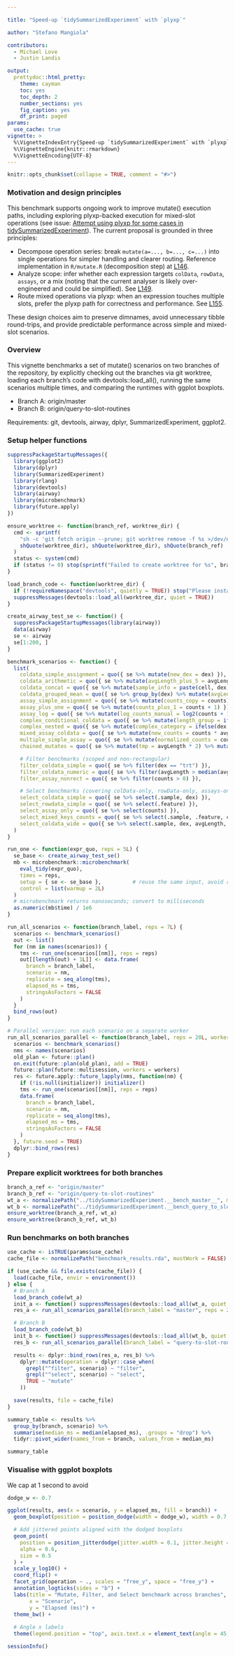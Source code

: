 ```yaml
---

title: "Speed-up `tidySummarizedExperiment` with `plyxp`"

author: "Stefano Mangiola"

contributors:
  - Michael Love
  - Justin Landis

output:
  prettydoc::html_pretty:
    theme: cayman
    toc: yes
    toc_depth: 2
    number_sections: yes
    fig_caption: yes
    df_print: paged
params:
  use_cache: true
vignette: >
  %\VignetteIndexEntry{Speed-up `tidySummarizedExperiment` with `plyxp`}
  %\VignetteEngine{knitr::rmarkdown}
  %\VignetteEncoding{UTF-8}
---
```


```r
knitr::opts_chunk$set(collapse = TRUE, comment = "#>")
```

### Motivation and design principles

This benchmark supports ongoing work to improve mutate() execution paths, including exploring plyxp-backed execution for mixed-slot operations (see issue: [Attempt using plyxp for some cases in tidySummarizedExperiment](https://github.com/tidyomics/genomics-todos/issues/19)). The current proposal is grounded in three principles:

- Decompose operation series: break `mutate(a=..., b=..., c=...)` into single operations for simpler handling and clearer routing. Reference implementation in `R/mutate.R` (decomposition step) at [L146](https://github.com/tidyomics/tidySummarizedExperiment/blob/92072d71f9d3b9a82cfc5fdced8e52477c44d80f/R/mutate.R#L146).
- Analyze scope: infer whether each expression targets `colData`, `rowData`, `assays`, or a mix (noting that the current analyser is likely over-engineered and could be simplified). See [L149](https://github.com/tidyomics/tidySummarizedExperiment/blob/92072d71f9d3b9a82cfc5fdced8e52477c44d80f/R/mutate.R#L149).
- Route mixed operations via plyxp: when an expression touches multiple slots, prefer the plyxp path for correctness and performance. See [L155](https://github.com/tidyomics/tidySummarizedExperiment/blob/92072d71f9d3b9a82cfc5fdced8e52477c44d80f/R/mutate.R#L155).

These design choices aim to preserve dimnames, avoid unnecessary tibble round-trips, and provide predictable performance across simple and mixed-slot scenarios.

### Overview

This vignette benchmarks a set of mutate() scenarios on two branches of the repository, by explicitly checking out the branches via git worktree, loading each branch's code with devtools::load_all(), running the same scenarios multiple times, and comparing the runtimes with ggplot boxplots.

- Branch A: origin/master
- Branch B: origin/query-to-slot-routines

Requirements: git, devtools, airway, dplyr, SummarizedExperiment, ggplot2.

### Setup helper functions

```r
suppressPackageStartupMessages({
  library(ggplot2)
  library(dplyr)
  library(SummarizedExperiment)
  library(rlang)
  library(devtools)
  library(airway)
  library(microbenchmark)
  library(future.apply)
})

ensure_worktree <- function(branch_ref, worktree_dir) {
  cmd <- sprintf(
    "sh -c 'git fetch origin --prune; git worktree remove -f %s >/dev/null 2>&1 || true; git worktree add --detach %s %s'",
    shQuote(worktree_dir), shQuote(worktree_dir), shQuote(branch_ref)
  )
  status <- system(cmd)
  if (status != 0) stop(sprintf("Failed to create worktree for %s", branch_ref))
}

load_branch_code <- function(worktree_dir) {
  if (!requireNamespace("devtools", quietly = TRUE)) stop("Please install devtools to run this vignette.")
  suppressMessages(devtools::load_all(worktree_dir, quiet = TRUE))
}

create_airway_test_se <- function() {
  suppressPackageStartupMessages(library(airway))
  data(airway)
  se <- airway
  se[1:200, ]
}

benchmark_scenarios <- function() {
  list(
    coldata_simple_assignment = quo({ se %>% mutate(new_dex = dex) }),
    coldata_arithmetic = quo({ se %>% mutate(avgLength_plus_5 = avgLength + 5) }),
    coldata_concat = quo({ se %>% mutate(sample_info = paste(cell, dex, SampleName, sep = "_")) }),
    coldata_grouped_mean = quo({ se %>% group_by(dex) %>% mutate(avgLength_group_mean = mean(avgLength)) %>% ungroup() }),
    assay_simple_assignment = quo({ se %>% mutate(counts_copy = counts) }),
    assay_plus_one = quo({ se %>% mutate(counts_plus_1 = counts + 1) }),
    assay_log = quo({ se %>% mutate(log_counts_manual = log2(counts + 1)) }),
    complex_conditional_coldata = quo({ se %>% mutate(length_group = ifelse(avgLength > mean(avgLength), "longer", "shorter")) }),
    complex_nested = quo({ se %>% mutate(complex_category = ifelse(dex == "trt" & avgLength > mean(avgLength), "treated_long", ifelse(dex == "untrt", "untreated", "other"))) }),
    mixed_assay_coldata = quo({ se %>% mutate(new_counts = counts * avgLength) }),
    multiple_simple_assay = quo({ se %>% mutate(normalized_counts = counts / 1000, sqrt_counts = sqrt(counts)) }),
    chained_mutates = quo({ se %>% mutate(tmp = avgLength * 2) %>% mutate(flag = ifelse(tmp > mean(tmp), 1, 0)) }),

    # Filter benchmarks (scoped and non-rectangular)
    filter_coldata_simple = quo({ se %>% filter(dex == "trt") }),
    filter_coldata_numeric = quo({ se %>% filter(avgLength > median(avgLength)) }),
    filter_assay_nonrect = quo({ se %>% filter(counts > 0) }),

    # Select benchmarks (covering colData-only, rowData-only, assays-only, mixed)
    select_coldata_simple = quo({ se %>% select(.sample, dex) }),
    select_rowdata_simple = quo({ se %>% select(.feature) }),
    select_assay_only = quo({ se %>% select(counts) }),
    select_mixed_keys_counts = quo({ se %>% select(.sample, .feature, counts) }),
    select_coldata_wide = quo({ se %>% select(.sample, dex, avgLength, SampleName) })
  )
}

run_one <- function(expr_quo, reps = 5L) {
  se_base <- create_airway_test_se()
  mb <- microbenchmark::microbenchmark(
    eval_tidy(expr_quo),
    times = reps,
    setup = { se <- se_base },          # reuse the same input, avoid recreating inside the timed expr
    control = list(warmup = 2L)
  )
  # microbenchmark returns nanoseconds; convert to milliseconds
  as.numeric(mb$time) / 1e6
}

run_all_scenarios <- function(branch_label, reps = 7L) {
  scenarios <- benchmark_scenarios()
  out <- list()
  for (nm in names(scenarios)) {
    tms <- run_one(scenarios[[nm]], reps = reps)
    out[[length(out) + 1L]] <- data.frame(
      branch = branch_label,
      scenario = nm,
      replicate = seq_along(tms),
      elapsed_ms = tms,
      stringsAsFactors = FALSE
    )
  }
  bind_rows(out)
}

# Parallel version: run each scenario on a separate worker
run_all_scenarios_parallel <- function(branch_label, reps = 20L, workers = 1L, initializer = NULL) {
  scenarios <- benchmark_scenarios()
  nms <- names(scenarios)
  old_plan <- future::plan()
  on.exit(future::plan(old_plan), add = TRUE)
  future::plan(future::multisession, workers = workers)
  res <- future.apply::future_lapply(nms, function(nm) {
    if (!is.null(initializer)) initializer()
    tms <- run_one(scenarios[[nm]], reps = reps)
    data.frame(
      branch = branch_label,
      scenario = nm,
      replicate = seq_along(tms),
      elapsed_ms = tms,
      stringsAsFactors = FALSE
    )
  }, future.seed = TRUE)
  dplyr::bind_rows(res)
}
```

### Prepare explicit worktrees for both branches

```r
branch_a_ref <- "origin/master"
branch_b_ref <- "origin/query-to-slot-routines"
wt_a <- normalizePath("../tidySummarizedExperiment.__bench_master__", mustWork = FALSE)
wt_b <- normalizePath("../tidySummarizedExperiment.__bench_query_to_slot__", mustWork = FALSE)
ensure_worktree(branch_a_ref, wt_a)
ensure_worktree(branch_b_ref, wt_b)
```

### Run benchmarks on both branches

```r
use_cache <- isTRUE(params$use_cache)
cache_file <- normalizePath("benchmark_results.rda", mustWork = FALSE)

if (use_cache && file.exists(cache_file)) {
  load(cache_file, envir = environment())
} else {
  # Branch A
  load_branch_code(wt_a)
  init_a <- function() suppressMessages(devtools::load_all(wt_a, quiet = TRUE))
  res_a <- run_all_scenarios_parallel(branch_label = "master", reps = 20L, workers = 8L, initializer = init_a)

  # Branch B
  load_branch_code(wt_b)
  init_b <- function() suppressMessages(devtools::load_all(wt_b, quiet = TRUE))
  res_b <- run_all_scenarios_parallel(branch_label = "query-to-slot-routines", reps = 20L, workers = 1L, initializer = init_b)

  results <- dplyr::bind_rows(res_a, res_b) %>%
    dplyr::mutate(operation = dplyr::case_when(
      grepl("^filter", scenario) ~ "filter",
      grepl("^select", scenario) ~ "select",
      TRUE ~ "mutate"
    ))

  save(results, file = cache_file)
}

summary_table <- results %>%
  group_by(branch, scenario) %>%
  summarise(median_ms = median(elapsed_ms), .groups = "drop") %>%
  tidyr::pivot_wider(names_from = branch, values_from = median_ms)

summary_table
```

### Visualise with ggplot boxplots

We cap at 1 second to avoid 

```r
dodge_w <- 0.7

ggplot(results, aes(x = scenario, y = elapsed_ms, fill = branch)) +
  geom_boxplot(position = position_dodge(width = dodge_w), width = 0.7, outlier.shape = NA) +

  # Add jittered points aligned with the dodged boxplots
  geom_point(
    position = position_jitterdodge(jitter.width = 0.1, jitter.height = 0, dodge.width = dodge_w), 
    alpha = 0.6, 
    size = 0.5
  ) +
  scale_y_log10() + 
  coord_flip() +
  facet_grid(operation ~ ., scales = "free_y", space = "free_y") +
  annotation_logticks(sides = "b") +
  labs(title = "Mutate, Filter, and Select benchmark across branches",
       x = "Scenario",
       y = "Elapsed (ms)") +
  theme_bw() +
  
  # Angle x labels  
  theme(legend.position = "top", axis.text.x = element_text(angle = 45, hjust = 1))
```


```r
sessionInfo()
```
